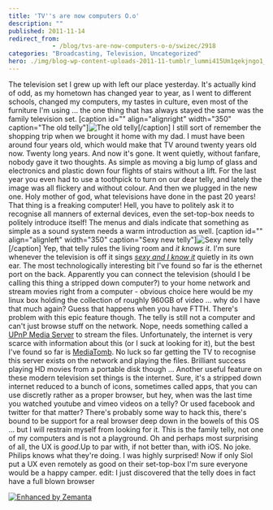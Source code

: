 ```yaml
---
title: 'TV''s are now computers O.o'
description: ""
published: 2011-11-14
redirect_from: 
            - /blog/tvs-are-now-computers-o-o/swizec/2918
categories: "Broadcasting, Television, Uncategorized"
hero: ./img/blog-wp-content-uploads-2011-11-tumblr_lummi415Um1qekjngo1_50010.jpg
---
```


The television set I grew up with left our place yesterday. It's actually kind of odd, as my hometown has changed year to year, as I went to different schools, changed my computers, my tastes in culture, even most of the furniture I'm using ... the one thing that has always stayed the same was the family television set. \[caption id="" align="alignright" width="350" caption="The old telly"]![The old telly](./img/blog-wp-content-uploads-2011-11-tumblr_lummi415Um1qekjngo1_50010.jpg "The old telly")\[/caption] I still sort of remember the shopping trip when we brought it home with my dad. I must have been around four years old, which would make that TV around twenty years old now. Twenty long years. And now it's gone. It went quietly, without fanfare, nobody gave it two thoughts. As simple as moving a big lump of glass and electronics and plastic down four flights of stairs without a lift. For the last year you even had to use a toothpick to turn on our dear telly, and lately the image was all flickery and without colour. And then we plugged in the new one. Holy mother of god, what televisions have done in the past 20 years! That thing is a freaking computer! Hell, you have to politely ask it to recognise all manners of external devices, even the set-top-box needs to politely introduce itself! The menus and dials indicate that something as simple as a sound system needs a warm introduction as well. \[caption id="" align="alignleft" width="350" caption="Sexy new telly"]![Sexy new telly](./img/blog-wp-content-uploads-2011-11-tumblr_lun8x9awgB1qekjngo1_5003.jpg "Sexy new telly")\[/caption] Yep, that telly rules the living room and _it knows it_. I'm sure whenever the television is off it sings _[sexy and I know it](http://www.youtube.com/watch?v=wyx6JDQCslE&ob=av3e)_ quietly in its own ear. The most technologically interesting bit I've found so far is the ethernet port on the back. Apparently you can connect the television (should I be calling this thing a stripped down computer?) to your home network and stream movies right from a computer - obvious choice here would be my linux box holding the collection of roughly 960GB of video ... why do I have that much again? Guess that happens when you have FTTH. There's problem with this epic feature though. The telly is still not a computer and can't just browse stuff on the network. Nope, needs something called a [UPnP Media Server](http://en.wikipedia.org/wiki/UPnP_AV_media_server "UPnP AV media server") to stream the files. Unfortunately, the internet is very scarce with information about this (or I suck at looking for it), but the best I've found so far is [MediaTomb](http://mediatomb.cc/). No luck so far getting the TV to recognise this server exists on the network and playing the files. Brilliant success playing HD movies from a portable disk though ... Another useful feature on these modern television set things is the internet. Sure, it's a stripped down internet reduced to a bunch of icons, sometimes called apps, that you can use discretly rather as a proper browser, but hey, when was the last time you watched youtube and vimeo videos on a telly? Or used facebook and twitter for that matter? There's probably some way to hack this, there's bound to be support for a real browser deep down in the bowels of this OS ... but I will restrain myself from looking for it. This is the family telly, not one of my computers and is not a playground. Oh and perhaps most surprising of all, the UX is _good_.Up to par with, if not better than, with iOS. No joke. Philips knows what they're doing. I was highly surprised! Now if only Siol put a UX even remotely as good on their set-top-box I'm sure everyone would be a happy camper. edit: I just discovered that the telly does in fact have a full blown browser

[![Enhanced by Zemanta](http://img.zemanta.com/zemified_e.png?x-id=f32cc307-9bfd-47c8-acb1-647a6808b08b)](http://www.zemanta.com/ "Enhanced by Zemanta")
